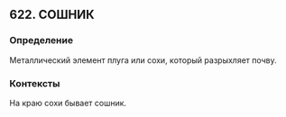 ## 622. СОШНИК
### Определение
Металлический элемент плуга или сохи, который разрыхляет почву.

### Контексты
На краю сохи бывает сошник.

